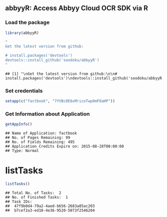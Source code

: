 ## abbyyR: Access Abbyy Cloud OCR SDK via R

### Load the package

```r
library(abbyyR)

"
Get the latest version from github:

# install.packages('devtools')
devtools::install_github('soodoku/abbyyR')
"
```

```
## [1] "\nGet the latest version from github:\n\n# install.packages('devtools')\ndevtools::install_github('soodoku/abbyyR')\n"
```

### Set credentials


```r
setapp(c("factbook", "7YVBc8E6xMricoTwp0mF0aHP"))
```

### Get Information about Application

```r
getAppInfo()
```

```
## Name of Application: factbook
## No. of Pages Remaining: 99
## No. of Fields Remaining: 495
## Application Credits Expire on: 2015-08-28T00:00:00
## Type: Normal
```

# listTasks

```r
listTasks()
```

```
## Total No. of Tasks:  2 
## No. of Finished Tasks:  1 
## Task IDs: 
##  47f9b0d4-79a2-4aed-b656-2683a85ac203
##  b7cef2a3-ed10-4e36-9520-5073f2546204
```

